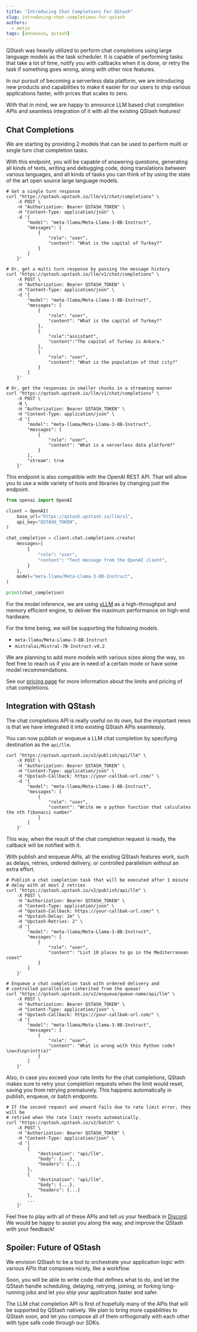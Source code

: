 ```yaml
---
title: "Introducing Chat Completions For QStash"
slug: introducing-chat-completions-for-qstash
authors:
  - metin
tags: [announce, qstash]
---
```


QStash was heavily utilized to perform chat completions using large language
models as the task scheduler. It is capable of performing tasks that take
a lot of time, notify you with callbacks when it is done, or retry the task
if something goes wrong, along with other nice features.

In our pursuit of becoming a serverless data platform, we are introducing
new products and capabilities to make it easier for our users to ship
various applications faster, with prices that scales to zero.

With that in mind, we are happy to announce LLM based chat completion APIs
and seamless integration of it with all the existing QStash features!

## Chat Completions

We are starting by providing 2 models that can be used to perform multi
or single turn chat completion tasks.

With this endpoint, you will be capable of answering questions,
generating all kinds of texts, writing and debugging code,
doing translations between various languages, and all kinds of tasks
you can think of by using the state of the art open source
large language models.

```shell
# Get a single turn response
curl "https://qstash.upstash.io/llm/v1/chat/completions" \
    -X POST \
    -H "Authorization: Bearer QSTASH_TOKEN" \
    -H "Content-Type: application/json" \
    -d '{
        "model": "meta-llama/Meta-Llama-3-8B-Instruct",
        "messages": [
            {
                "role": "user",
                "content": "What is the capital of Turkey?"
            }
        ]
    }'

# Or, get a multi turn response by passing the message history
curl "https://qstash.upstash.io/llm/v1/chat/completions" \
    -X POST \
    -H "Authorization: Bearer QSTASH_TOKEN" \
    -H "Content-Type: application/json" \
    -d '{
        "model": "meta-llama/Meta-Llama-3-8B-Instruct",
        "messages": [
            {
                "role": "user",
                "content": "What is the capital of Turkey?"
            },
            {
                "role":"assistant",
                "content":"The capital of Turkey is Ankara."
            },
            {
                "role": "user",
                "content": "What is the population of that city?"
            }
        ]
    }'

# Or, get the responses in smaller chunks in a streaming manner
curl "https://qstash.upstash.io/llm/v1/chat/completions" \
    -X POST \
    -N \
    -H "Authorization: Bearer QSTASH_TOKEN" \
    -H "Content-Type: application/json" \
    -d '{
        "model": "meta-llama/Meta-Llama-3-8B-Instruct",
        "messages": [
            {
                "role": "user",
                "content": "What is a serverless data platform?"
            }
        ],
        "stream": true
    }'
```

This endpoint is also compatible with the OpenAI REST API. That will allow you
to use a wide variety of tools and libraries by changing just the endpoint.

```python
from openai import OpenAI

client = OpenAI(
    base_url="https://qstash.upstash.io/llm/v1",
    api_key="QSTASH_TOKEN",
)

chat_completion = client.chat.completions.create(
    messages=[
        {
            "role": "user",
            "content": "Test message from the OpenAI client",
        }
    ],
    model="meta-llama/Meta-Llama-3-8B-Instruct",
)

print(chat_completion)
```

For the model inference, we are using [vLLM](https://docs.vllm.ai/en/stable/)
as a high-throughput and memory efficient engine, to deliver the maximum
performance on high-end hardware.

For the time being, we will be supporting the following models.

- `meta-llama/Meta-Llama-3-8B-Instruct`
- `mistralai/Mistral-7B-Instruct-v0.2`

We are planning to add more models with various sizes along the way, so feel
free to reach us if you are in need of a certain mode or have some model
recommendations.

See our [pricing page](https://upstash.com/pricing/qstash) for more
information about the limits and pricing of chat completions.

## Integration with QStash

The chat completions API is really useful on its own, but the important news
is that we have integrated it into existing QStash APIs seamlessly.

You can now publish or enqueue a LLM chat completion by specifying
destination as the `api/llm`.

```shell
curl "https://qstash.upstash.io/v2/publish/api/llm" \
    -X POST \
    -H "Authorization: Bearer QSTASH_TOKEN" \
    -H "Content-Type: application/json" \
    -H "Upstash-Callback: https://your-callbak-url.com/" \
    -d '{
        "model": "meta-llama/Meta-Llama-3-8B-Instruct",
        "messages": [
            {
                "role": "user",
                "content": "Write me a python function that calculates the nth fibonacci number"
            }
        ]
    }'
```

This way, when the result of the chat completion request is ready, the callback
will be notified with it.

With publish and enqueue APIs, all the existing QStash features work, such as
delays, retries, ordered delivery, or controlled parallelism without an extra
effort.

```shell
# Publish a chat completion task that will be executed after 1 minute
# delay with at most 2 retries
curl "https://qstash.upstash.io/v2/publish/api/llm" \
    -X POST \
    -H "Authorization: Bearer QSTASH_TOKEN" \
    -H "Content-Type: application/json" \
    -H "Upstash-Callback: https://your-callbak-url.com/" \
    -H "Upstash-Delay: 1m" \
    -H "Upstash-Retries: 2" \
    -d '{
        "model": "meta-llama/Meta-Llama-3-8B-Instruct",
        "messages": [
            {
                "role": "user",
                "content": "List 10 places to go in the Mediterranean coast"
            }
        ]
    }'

# Enqueue a chat completion task with ordered delivery and
# controlled parallelism (inherited from the queue)
curl "https://qstash.upstash.io/v2/enqueue/queue-name/api/llm" \
    -X POST \
    -H "Authorization: Bearer QSTASH_TOKEN" \
    -H "Content-Type: application/json" \
    -H "Upstash-Callback: https://your-callbak-url.com/" \
    -d '{
        "model": "meta-llama/Meta-Llama-3-8B-Instruct",
        "messages": [
            {
                "role": "user",
                "content": "What is wrong with this Python code?\na=3\nprintt(a)"
            }
        ]
    }'
```

Also, in case you exceed your rate limits for the chat completions, QStash
makes sure to retry your completion requests when the limit would reset, saving
you from retrying prematurely. This happens automatically in publish, enqueue, or
batch endpoints.

```shell
# If the second request and onward fails due to rate limit error, they will be
# retried when the rate limit resets automatically.
curl "https://qstash.upstash.io/v2/batch" \
    -X POST \
    -H "Authorization: Bearer QSTASH_TOKEN" \
    -H "Content-Type: application/json" \
    -d '[
        {
            "destination": "api/llm",
            "body": {...},
            "headers": {...}
        },
        {
            "destination": "api/llm",
            "body": {...},
            "headers": {...}
        },
        ...
    ]'
```

Feel free to play with all of these APIs and tell us your feedback in
[Discord](https://upstash.com/discord). We would be happy to assist you
along the way, and improve the QStash with your feedback!

## Spoiler: Future of QStash

We envision QStash to be a tool to orchestrate your application logic with
various APIs that composes nicely, like a workflow.

Soon, you will be able to write code that defines what to do, and let the
QStash handle scheduling, delaying, retrying, joining, or forking
long-running jobs and let you ship your application faster and safer.

The LLM chat completion API is first of hopefully many of the APIs that will
be supported by QStash natively. We plan to bring more capabilities to QStash
soon, and let you compose all of them orthogonally with each other with type
safe code through our SDKs.
